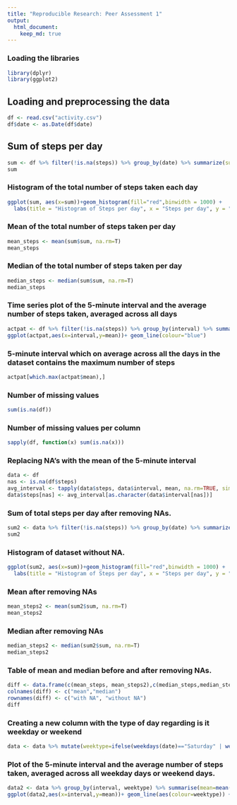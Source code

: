 ```yaml
---
title: "Reproducible Research: Peer Assessment 1"
output: 
  html_document:
    keep_md: true
---
```


### Loading the libraries

```r
library(dplyr)
library(ggplot2)
```


## Loading and preprocessing the data
```r
df <- read.csv("activity.csv")
df$date <- as.Date(df$date)
```


## Sum of steps per day
```r
sum <- df %>% filter(!is.na(steps)) %>% group_by(date) %>% summarize(sum=sum(steps))
sum
```

### Histogram of the total number of steps taken each day
```r
ggplot(sum, aes(x=sum))+geom_histogram(fill="red",binwidth = 1000) +
  labs(title = "Histogram of Steps per day", x = "Steps per day", y = "Frequency")
```

### Mean of the total number of steps taken per day
```r
mean_steps <- mean(sum$sum, na.rm=T)
mean_steps
```
### Median of the total number of steps taken per day
```r
median_steps <- median(sum$sum, na.rm=T)
median_steps
```

### Time series plot of the 5-minute interval and the average number of steps taken, averaged across all days
```r
actpat <- df %>% filter(!is.na(steps)) %>% group_by(interval) %>% summarise(mean=mean(steps))
ggplot(actpat,aes(x=interval,y=mean))+ geom_line(colour="blue")

```
 
### 5-minute interval which on average across all the days in the dataset contains the maximum number of steps
```r
actpat[which.max(actpat$mean),]
```

### Number of missing values
```r
sum(is.na(df))
```
### Number of missing values per column
```r
sapply(df, function(x) sum(is.na(x)))
```

### Replacing NA's with the mean of the 5-minute interval
```r
data <- df
nas <- is.na(df$steps)
avg_interval <- tapply(data$steps, data$interval, mean, na.rm=TRUE, simplify=TRUE)
data$steps[nas] <- avg_interval[as.character(data$interval[nas])]
```

### Sum of total steps per day after removing NAs.
```r
sum2 <- data %>% filter(!is.na(steps)) %>% group_by(date) %>% summarize(sum=sum(steps))
sum2
```

### Histogram of dataset without NA.
```r
ggplot(sum2, aes(x=sum))+geom_histogram(fill="red",binwidth = 1000) +
  labs(title = "Histogram of Steps per day", x = "Steps per day", y = "Frequency")

```

### Mean after removing NAs
```r
mean_steps2 <- mean(sum2$sum, na.rm=T)
mean_steps2
```
### Median after removing NAs
```r
median_steps2 <- median(sum2$sum, na.rm=T)
median_steps2
```

### Table of mean and median before and after removing NAs.
```r
diff <- data.frame(c(mean_steps, mean_steps2),c(median_steps,median_steps2))
colnames(diff) <- c("mean","median")
rownames(diff) <- c("with NA", "without NA")
diff
```

### Creating a new column with the type of day regarding is it weekday or weekend
```r
data <- data %>% mutate(weektype=ifelse(weekdays(date)=="Saturday" | weekdays(date)=="Sunday","Weekend","Weekday"))
```

### Plot of  the 5-minute interval and the average number of steps taken, averaged across all weekday days or weekend days.
```r
data2 <- data %>% group_by(interval, weektype) %>% summarise(mean=mean(steps))
ggplot(data2,aes(x=interval,y=mean))+ geom_line(aes(colour=weektype)) + facet_wrap(weektype~.,ncol = 1, nrow=2)
```


